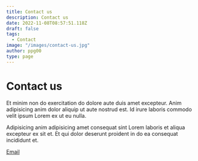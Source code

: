 ```yaml
---
title: Contact us
description: Contact us
date: 2022-11-08T08:57:51.118Z
draft: false
tags:
  - Contact
image: "/images/contact-us.jpg"
author: ppg00
type: page
---
```


# Contact us

Et minim non do exercitation do dolore aute duis amet excepteur. Anim adipisicing anim dolor aliquip ut aute nostrud est. Id irure laboris commodo velit ipsum Lorem ex ut eu nulla. 

Adipisicing anim adipisicing amet consequat sint Lorem laboris et aliqua excepteur ex sit et. Et qui dolor deserunt proident in do ea consequat incididunt et.

[Email](mailto:officialrajdeepsingh@gmail.com)
